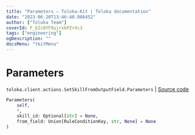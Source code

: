 ```yaml
---
title: "Parameters — Toloka-Kit | Toloka documentation"
date: "2023-06-20T13:46:40.986452"
author: ["Toloka Team"]
coverId: F_bIcOYF9yjrxkPZrXc3
tags: ["engineering"]
ogDescription: ""
docsMenu: "tkitMenu"
---
```


# Parameters

`toloka.client.actions.SetSkillFromOutputField.Parameters` | [Source code](https://github.com/Toloka/toloka-kit/blob/v1.2.0/src/client/actions.py#L126)

```python
Parameters(
    self,
    *,
    skill_id: Optional[str] = None,
    from_field: Union[RuleConditionKey, str, None] = None
)
```